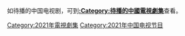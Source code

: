 {{Catnav|頁面分類|...|电视节目|电视剧|每年電視影集|2021年電視影集}}
{{Catnav|頁面分類|...|电视节目|电视剧|各國電視劇|中国电视剧|每年中國電視劇集}}

如待播的中国电视剧，可到'''[[:Category:待播的中國電視劇集|:Category:待播的中國電視劇集]]'''查看。

{{cat year nav
| year = 2021
| cat = 中國電視劇集 
| sortkey = 中國電視劇集
| article = 中國電視劇
| in = 
}}

[[Category:2021年電視劇集|Category:2021年電視劇集]]
[[Category:2021年中国电视节目|Category:2021年中国电视节目]]